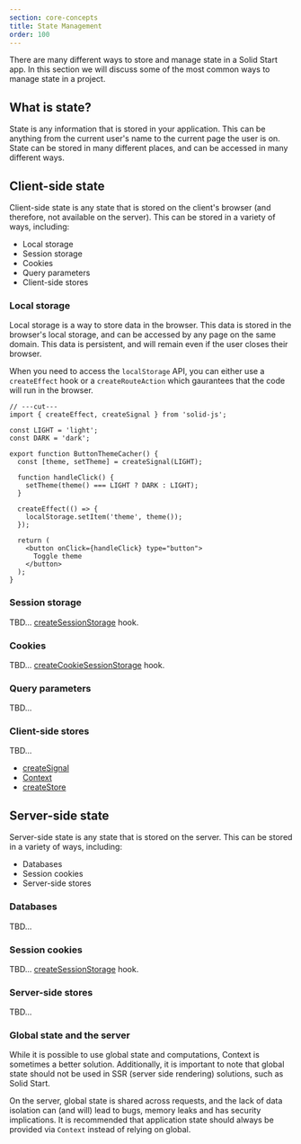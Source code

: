 ```yaml
---
section: core-concepts
title: State Management
order: 100
---
```


There are many different ways to store and manage state in a Solid Start app. In this section we will discuss some of the most common ways to manage state in a project.

## What is state?

State is any information that is stored in your application. This can be anything from the current user's name to the current page the user is on. State can be stored in many different places, and can be accessed in many different ways.

## Client-side state

Client-side state is any state that is stored on the client's browser (and therefore, not available on the server). This can be stored in a variety of ways, including:

- Local storage
- Session storage
- Cookies
- Query parameters
- Client-side stores

### Local storage

Local storage is a way to store data in the browser. This data is stored in the browser's local storage, and can be accessed by any page on the same domain. This data is persistent, and will remain even if the user closes their browser.

When you need to access the `localStorage` API, you can either use a `createEffect` hook or a `createRouteAction` which gaurantees that the code will run in the browser.

```tsx twoslash {14} filename="components/ThemePicker.tsx"
// ---cut---
import { createEffect, createSignal } from 'solid-js';

const LIGHT = 'light';
const DARK = 'dark';

export function ButtonThemeCacher() {
  const [theme, setTheme] = createSignal(LIGHT);

  function handleClick() {
    setTheme(theme() === LIGHT ? DARK : LIGHT);
  }

  createEffect(() => {
    localStorage.setItem('theme', theme());
  });

  return (
    <button onClick={handleClick} type="button">
      Toggle theme
    </button>
  );
}
```

### Session storage

TBD... [createSessionStorage](../api/createSessionStorage.md) hook.

### Cookies

TBD... [createCookieSessionStorage](../api/createCookieSessionStorage.md) hook.

### Query parameters

TBD...

### Client-side stores

TBD...

- [createSignal](https://www.solidjs.com/docs/latest/api#createsignal)
- [Context](https://www.solidjs.com/docs/latest/api#createcontext)
- [createStore](https://www.solidjs.com/docs/latest/api#using-stores)

## Server-side state

Server-side state is any state that is stored on the server. This can be stored in a variety of ways, including:

- Databases
- Session cookies
- Server-side stores

### Databases

TBD...

### Session cookies

TBD... [createSessionStorage](../api/createSessionStorage.md) hook.

### Server-side stores

TBD...

### Global state and the server

While it is possible to use global state and computations, Context is sometimes a better solution. Additionally, it is important to note that global state should not be used in SSR (server side rendering) solutions, such as Solid Start.

On the server, global state is shared across requests, and the lack of data isolation can (and will) lead to bugs, memory leaks and has security implications. It is recommended that application state should always be provided via `Context` instead of relying on global.
